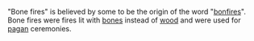 "Bone fires" is believed by some to be the origin of the word "[[bonfire]]s". Bone fires were fires lit with [[bones]] instead of [[wood]] and were used for [[pagan]] ceremonies.

{{stub}}